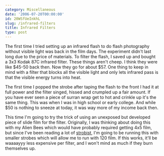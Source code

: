 ```yaml
---
category: Miscellaneous
date: '2006-07-20T00:00:00'
id: 20WSfUeInkhL
slug: /infrared-filters
title: Infrared Filters
type: post
---
```


The first time I tried setting up an infrared flash to do flash
photography without visible light was back in the film days. The
experiment didn't last long due to the price of materials. To
filter the flash, I saved up and bought a 3x3 Kodak 87C infrared
filter. These things aren't cheep. I think they were like $45-50
back then. Now they go for about $57. One thing to keep in mind
with a filter that blocks all the visible light and only lets
infrared pass is that the visible energy turns into heat.

The first time I popped the strobe after taping the flash to the
front I had it at full power and the filter singed, hissed and
crumpled up a fair amount. If you have ever seen a piece of surran
wrap get to hot and crinkle up it's the same thing. This was when I
was in high school or early college. And while $50 is nothing to
sneeze at today, it was way more of my income back then.

This time I'm going to try the trick of using an unexposed but
developed piece of slide film for the filter. Originally, I was
thinking about doing this with my Alien Bees which would have
probably required getting 4x5 film, but since I've been reading a
lot of [strobist](http://strobist.blogspot.com/), I'm going to be
running this with smaller strobes which will allow me to run with
120 film. If this works, it'll be waaaayyy less expensive per
filter, and I won't mind as much if they burn themselves up.